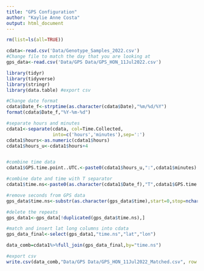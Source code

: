 ```yaml
---
title: "GPS Configuration"
author: "Kaylie Anne Costa"
output: html_document
---
```


```r

rm(list=ls(all=TRUE))

cdata<-read.csv('Data/Genotype_Samples_2022.csv')
#Change file to match the day that you are looking at
gps_data<-read.csv('Data/GPS Data/GPS_HON_11Jul2022.csv')

library(tidyr)
library(tidyverse)
library(stringr)
library(data.table) #export csv

```


```r

#Change date format
cdata$Date_f<-strptime(as.character(cdata$Date),"%m/%d/%Y")
format(cdata$Date_f,"%Y-%m-%d")

#separate hours and minutes
cdata1<-separate(cdata, col=Time.Collected, 
                 into=c('hours','minutes'),sep=':')
cdata1$hours<-as.numeric(cdata1$hours)
cdata1$hours_u<-cdata1$hours+4


#combine time data
cdata1$GPS.time.point..UTC.<-paste0(cdata1$hours_u,":",cdata1$minutes)

#combine date and time with T separator
cdata1$time.ns<-paste0(as.character(cdata1$Date_f),"T",cdata1$GPS.time.point..UTC.)

#remove seconds from GPS data
gps_data$time.ns<-substr(as.character(gps_data$time),start=0,stop=nchar(as.character(gps_data$time))-4)

#delete the repeats
gps_data1<-gps_data[!duplicated(gps_data$time.ns),]

#match and insert lat long columns into cdata
gps_data_final<-select(gps_data1,"time.ns","lat","lon")

data_comb=cdata1%>%full_join(gps_data_final,by="time.ns")

#export csv
write.csv(data_comb,"Data/GPS Data/GPS_HON_11Jul2022_Matched.csv", row.names = TRUE)
```

